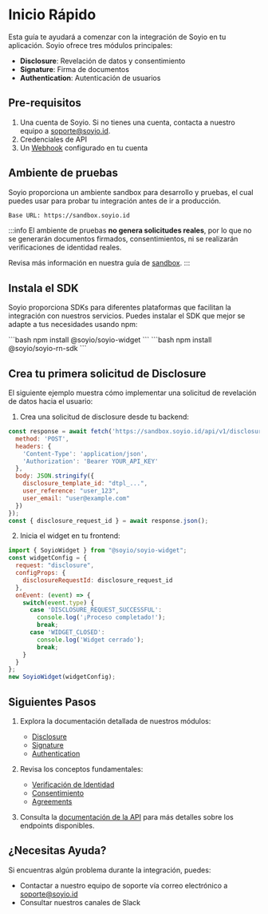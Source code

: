 
# Inicio Rápido

Esta guía te ayudará a comenzar con la integración de Soyio en tu aplicación. Soyio ofrece tres módulos principales:

- **Disclosure**: Revelación de datos y consentimiento
- **Signature**: Firma de documentos
- **Authentication**: Autenticación de usuarios

## Pre-requisitos

1. Una cuenta de Soyio. Si no tienes una cuenta, contacta a nuestro equipo a [soporte@soyio.id](mailto:soporte@soyio.id).
2. Credenciales de API
3. Un [Webhook](../api/webhooks.md) configurado en tu cuenta

## Ambiente de pruebas

Soyio proporciona un ambiente sandbox para desarrollo y pruebas, el cual puedes usar para probar tu integración antes de ir a producción.

```bash
Base URL: https://sandbox.soyio.id
```


:::info
El ambiente de pruebas **no genera solicitudes reales**, por lo que no se generarán documentos firmados, consentimientos, ni se realizarán verificaciones de identidad reales.

Revisa más información en nuestra guía de [sandbox](../api/sandbox-mode.mdx).
:::

## Instala el SDK

Soyio proporciona SDKs para diferentes plataformas que facilitan la integración con nuestros servicios. Puedes instalar el SDK que mejor se adapte a tus necesidades usando npm:


<Tabs>
  <TabItem value="web" label="SDK Web">
    ```bash
    npm install @soyio/soyio-widget
    ```
  </TabItem>
  <TabItem value="mobile" label="SDK Mobile">
    ```bash
    npm install @soyio/soyio-rn-sdk
    ```
  </TabItem>
</Tabs>




## Crea tu primera solicitud de Disclosure

El siguiente ejemplo muestra cómo implementar una solicitud de revelación de datos hacia el usuario:

1. Crea una solicitud de disclosure desde tu backend:

```javascript
const response = await fetch('https://sandbox.soyio.id/api/v1/disclosure_requests', {
  method: 'POST',
  headers: {
    'Content-Type': 'application/json',
    'Authorization': 'Bearer YOUR_API_KEY'
  },
  body: JSON.stringify({
    disclosure_template_id: "dtpl_...",
    user_reference: "user_123",
    user_email: "user@example.com"
  })
});
const { disclosure_request_id } = await response.json();
```


2. Inicia el widget en tu frontend:

```javascript
import { SoyioWidget } from "@soyio/soyio-widget";
const widgetConfig = {
  request: "disclosure",
  configProps: {
    disclosureRequestId: disclosure_request_id
  },
  onEvent: (event) => {
    switch(event.type) {
      case 'DISCLOSURE_REQUEST_SUCCESSFUL':
        console.log('¡Proceso completado!');
        break;
      case 'WIDGET_CLOSED':
        console.log('Widget cerrado');
        break;
    }
  }
};
new SoyioWidget(widgetConfig);
```


## Siguientes Pasos

1. Explora la documentación detallada de nuestros módulos:
   - [Disclosure](./modules/disclosure.mdx)
   - [Signature](./modules/signature.mdx)
   - [Authentication](./modules/authentication.mdx)

2. Revisa los conceptos fundamentales:
   - [Verificación de Identidad](./concepts/verification.md)
   - [Consentimiento](./concepts/consent.md)
   - [Agreements](./concepts/agreement.md)

3. Consulta la [documentación de la API](../api/intro.md) para más detalles sobre los endpoints disponibles.

## ¿Necesitas Ayuda?

Si encuentras algún problema durante la integración, puedes:
- Contactar a nuestro equipo de soporte vía correo electrónico a [soporte@soyio.id](mailto:soporte@soyio.id)
- Consultar nuestros canales de Slack
